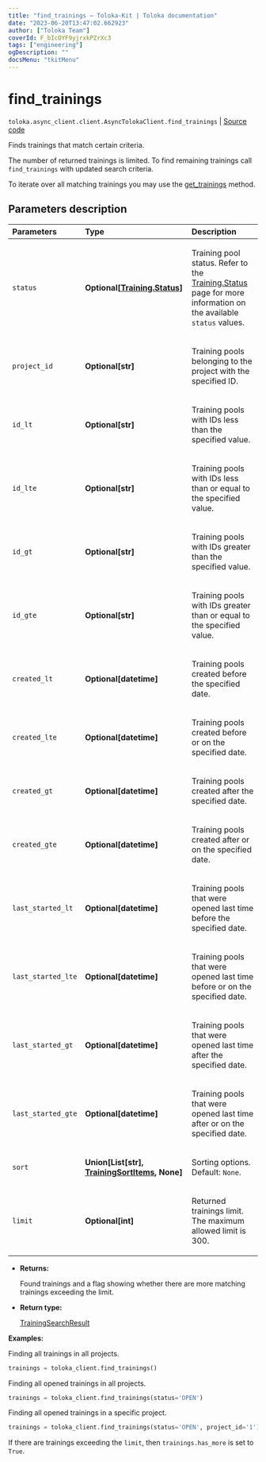 ```yaml
---
title: "find_trainings — Toloka-Kit | Toloka documentation"
date: "2023-06-20T13:47:02.662923"
author: ["Toloka Team"]
coverId: F_bIcOYF9yjrxkPZrXc3
tags: ["engineering"]
ogDescription: ""
docsMenu: "tkitMenu"
---
```


# find_trainings

`toloka.async_client.client.AsyncTolokaClient.find_trainings` | [Source code](https://github.com/Toloka/toloka-kit/blob/v1.2.0/src/client/__init__.py#L0)

Finds trainings that match certain criteria.

The number of returned trainings is limited. To find remaining trainings call `find_trainings` with updated search criteria.

To iterate over all matching trainings you may use the [get_trainings](/docs/toloka-kit/reference/toloka.client.TolokaClient.get_trainings) method.

## Parameters description

| Parameters | Type | Description |
| :----------| :----| :-----------|
`status`|**Optional\[[Training.Status](/docs/toloka-kit/reference/toloka.client.training.Training.Status)\]**|<p>Training pool status. Refer to the [Training.Status](/docs/toloka-kit/reference/toloka.client.training.Training.Status) page for more information on the available `status` values.</p>
`project_id`|**Optional\[str\]**|<p>Training pools belonging to the project with the specified ID.</p>
`id_lt`|**Optional\[str\]**|<p>Training pools with IDs less than the specified value.</p>
`id_lte`|**Optional\[str\]**|<p>Training pools with IDs less than or equal to the specified value.</p>
`id_gt`|**Optional\[str\]**|<p>Training pools with IDs greater than the specified value.</p>
`id_gte`|**Optional\[str\]**|<p>Training pools with IDs greater than or equal to the specified value.</p>
`created_lt`|**Optional\[datetime\]**|<p>Training pools created before the specified date.</p>
`created_lte`|**Optional\[datetime\]**|<p>Training pools created before or on the specified date.</p>
`created_gt`|**Optional\[datetime\]**|<p>Training pools created after the specified date.</p>
`created_gte`|**Optional\[datetime\]**|<p>Training pools created after or on the specified date.</p>
`last_started_lt`|**Optional\[datetime\]**|<p>Training pools that were opened last time before the specified date.</p>
`last_started_lte`|**Optional\[datetime\]**|<p>Training pools that were opened last time before or on the specified date.</p>
`last_started_gt`|**Optional\[datetime\]**|<p>Training pools that were opened last time after the specified date.</p>
`last_started_gte`|**Optional\[datetime\]**|<p>Training pools that were opened last time after or on the specified date.</p>
`sort`|**Union\[List\[str\], [TrainingSortItems](/docs/toloka-kit/reference/toloka.client.search_requests.TrainingSortItems), None\]**|<p>Sorting options. Default: `None`.</p>
`limit`|**Optional\[int\]**|<p>Returned trainings limit. The maximum allowed limit is 300.</p>

* **Returns:**

  Found trainings and a flag showing whether there are more matching trainings exceeding the limit.

* **Return type:**

  [TrainingSearchResult](/docs/toloka-kit/reference/toloka.client.search_results.TrainingSearchResult)

**Examples:**

Finding all trainings in all projects.

```python
trainings = toloka_client.find_trainings()
```

Finding all opened trainings in all projects.

```python
trainings = toloka_client.find_trainings(status='OPEN')
```

Finding all opened trainings in a specific project.

```python
trainings = toloka_client.find_trainings(status='OPEN', project_id='1')
```

If there are trainings exceeding the `limit`, then `trainings.has_more` is set to `True`.